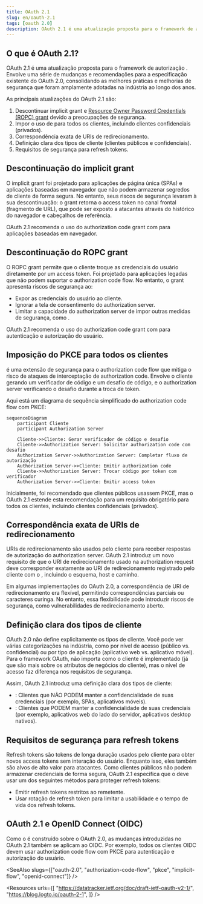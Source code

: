 ```yaml
---
title: OAuth 2.1
slug: en/oauth-2.1
tags: [oauth 2.0]
description: OAuth 2.1 é uma atualização proposta para o framework de autorização OAuth 2.0 que visa melhorar a segurança e a usabilidade ao descontinuar fluxos inseguros e introduzir novas melhores práticas.
---
```


## O que é OAuth 2.1?

OAuth 2.1 é uma atualização proposta para o framework de autorização <Ref slug="oauth-2.0" />. Envolve uma série de mudanças e recomendações para a especificação existente do OAuth 2.0, consolidando as melhores práticas e melhorias de segurança que foram amplamente adotadas na indústria ao longo dos anos.

As principais atualizações do OAuth 2.1 são:

1. Descontinuar <Ref slug="implicit-flow">implicit grant</Ref> e [Resource Owner Password Credentials (ROPC) grant](https://datatracker.ietf.org/doc/html/rfc6749#section-4.3) devido a preocupações de segurança.
2. Impor o uso de <Ref slug="pkce" /> para todos os clientes, incluindo <Ref slug="client" headingId="confidential-clients">clientes confidenciais (privados)</Ref>.
3. Correspondência exata de <Ref slug="redirect-uri">URIs de redirecionamento</Ref>.
4. Definição clara dos tipos de <Ref slug="client">cliente</Ref> (clientes públicos e confidenciais).
5. Requisitos de segurança para <Ref slug="refresh-token">refresh tokens</Ref>.

## Descontinuação do implicit grant

O implicit grant foi projetado para aplicações de página única (SPAs) e aplicações baseadas em navegador que não podem armazenar segredos de cliente de forma segura. No entanto, seus riscos de segurança levaram à sua descontinuação: o grant retorna o access token no canal frontal (fragmento de URL), que pode ser exposto a atacantes através do histórico do navegador e cabeçalhos de referência.

OAuth 2.1 recomenda o uso do <Ref slug="authorization-code-flow">authorization code grant</Ref> com <Ref slug="pkce" /> para aplicações baseadas em navegador.

## Descontinuação do ROPC grant

O ROPC grant permite que o cliente troque as credenciais do usuário diretamente por um access token. Foi projetado para aplicações legadas que não podem suportar o authorization code flow. No entanto, o grant apresenta riscos de segurança ao:

- Expor as credenciais do usuário ao cliente.
- Ignorar a tela de consentimento do authorization server.
- Limitar a capacidade do authorization server de impor outras medidas de segurança, como <Ref slug="mfa" />.

OAuth 2.1 recomenda o uso do <Ref slug="authorization-code-flow">authorization code grant</Ref> com <Ref slug="pkce" /> para autenticação e autorização do usuário.

## Imposição do PKCE para todos os clientes

<Ref slug="pkce" /> é uma extensão de segurança para o authorization code flow que mitiga o risco de ataques de interceptação de authorization code. Envolve o cliente gerando um verificador de código e um desafio de código, e o authorization server verificando o desafio durante a troca de token.

Aqui está um diagrama de sequência simplificado do authorization code flow com PKCE:

```mermaid
sequenceDiagram
    participant Cliente
    participant Authorization Server

    Cliente->>Cliente: Gerar verificador de código e desafio
    Cliente->>Authorization Server: Solicitar authorization code com desafio
    Authorization Server->>Authorization Server: Completar fluxo de autorização
    Authorization Server->>Cliente: Emitir authorization code
    Cliente->>Authorization Server: Trocar código por token com verificador
    Authorization Server->>Cliente: Emitir access token
```

Inicialmente, foi recomendado que <Ref slug="client" headingId="public-clients">clientes públicos</Ref> usassem PKCE, mas o OAuth 2.1 estende esta recomendação para um requisito obrigatório para todos os clientes, incluindo <Ref slug="client" headingId="confidential-clients">clientes confidenciais (privados)</Ref>.

## Correspondência exata de URIs de redirecionamento

<Ref slug="redirect-uri">URIs de redirecionamento</Ref> são usados pelo cliente para receber respostas de autorização do authorization server. OAuth 2.1 introduz um novo requisito de que o URI de redirecionamento usado na authorization request deve corresponder exatamente ao URI de redirecionamento registrado pelo cliente com o <Ref slug="authorization-server" />, incluindo o esquema, host e caminho.

Em algumas implementações do OAuth 2.0, a correspondência de URI de redirecionamento era flexível, permitindo correspondências parciais ou caracteres curinga. No entanto, essa flexibilidade pode introduzir riscos de segurança, como vulnerabilidades de redirecionamento aberto.

## Definição clara dos tipos de cliente

OAuth 2.0 não define explicitamente os tipos de cliente. Você pode ver várias categorizações na indústria, como por nível de acesso (público vs. confidencial) ou por tipo de aplicação (aplicativo web vs. aplicativo móvel). Para o framework OAuth, não importa como o cliente é implementado (já que são mais sobre os atributos de negócios do cliente), mas o nível de acesso faz diferença nos requisitos de segurança.

Assim, OAuth 2.1 introduz uma definição clara dos tipos de cliente:

- <Ref slug="client" headingId="public-clients" />: Clientes que NÃO PODEM manter a confidencialidade de suas credenciais (por exemplo, SPAs, aplicativos móveis).
- <Ref slug="client" headingId="confidential-clients" />: Clientes que PODEM manter a confidencialidade de suas credenciais (por exemplo, aplicativos web do lado do servidor, aplicativos desktop nativos).

## Requisitos de segurança para refresh tokens

<Ref slug="refresh-token">Refresh tokens</Ref> são tokens de longa duração usados pelo cliente para obter novos access tokens sem interação do usuário. Enquanto isso, eles também são alvos de alto valor para atacantes. Como clientes públicos não podem armazenar credenciais de forma segura, OAuth 2.1 especifica que o <Ref slug="authorization-server" /> deve usar um dos seguintes métodos para proteger refresh tokens:

- Emitir <Ref slug="refresh-token" headingId="sender-constrained-refresh-tokens">refresh tokens restritos ao remetente</Ref>.
- Usar <Ref slug="refresh-token" headingId="refresh-token-rotation">rotação de refresh token</Ref> para limitar a usabilidade e o tempo de vida dos refresh tokens.

## OAuth 2.1 e OpenID Connect (OIDC)

Como o <Ref slug="openid-connect" /> é construído sobre o OAuth 2.0, as mudanças introduzidas no OAuth 2.1 também se aplicam ao OIDC. Por exemplo, todos os clientes OIDC devem usar authorization code flow com PKCE para autenticação e autorização do usuário.

<SeeAlso slugs={["oauth-2.0", "authorization-code-flow", "pkce", "implicit-flow", "openid-connect"]} />

<Resources
  urls={[
    "https://datatracker.ietf.org/doc/draft-ietf-oauth-v2-1/",
    "https://blog.logto.io/oauth-2-1",
  ]}
/>